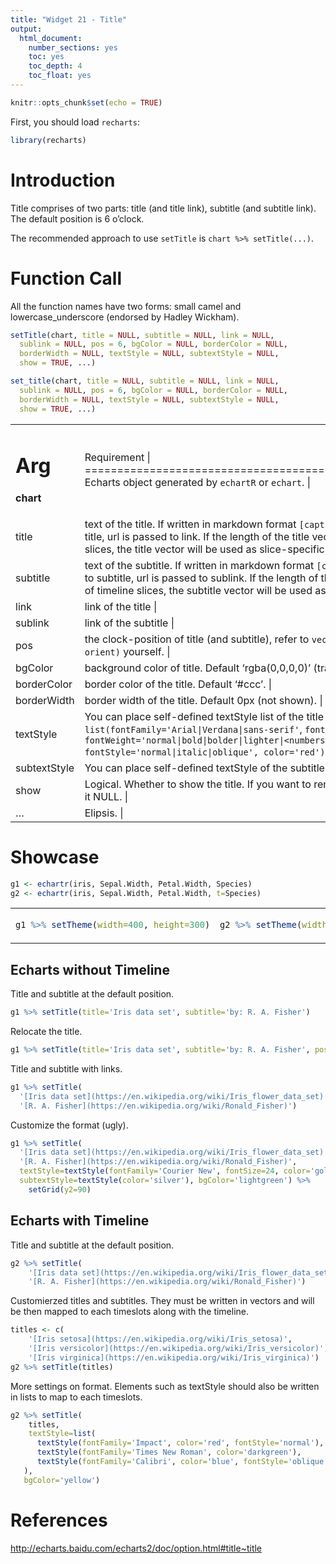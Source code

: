 ```yaml
---
title: "Widget 21 - Title"
output: 
  html_document: 
    number_sections: yes
    toc: yes
    toc_depth: 4
    toc_float: yes
---
```


```r
knitr::opts_chunk$set(echo = TRUE)
```

First, you should load `recharts`:
```r
library(recharts)
```

# Introduction

Title comprises of two parts: title (and title link), subtitle (and subtitle link). The default position is 6 o'clock.

The recommended approach to use `setTitle` is `chart %>% setTitle(...)`.

# Function Call

All the function names have two forms: small camel and lowercase_underscore (endorsed by Hadley Wickham). 

```r
setTitle(chart, title = NULL, subtitle = NULL, link = NULL,
  sublink = NULL, pos = 6, bgColor = NULL, borderColor = NULL,
  borderWidth = NULL, textStyle = NULL, subtextStyle = NULL,
  show = TRUE, ...)

set_title(chart, title = NULL, subtitle = NULL, link = NULL,
  sublink = NULL, pos = 6, bgColor = NULL, borderColor = NULL,
  borderWidth = NULL, textStyle = NULL, subtextStyle = NULL,
  show = TRUE, ...)
```

+-------------+----------------------------------------------------------------+
|   Arg       |  Requirement                                                |
+=============+================================================================+
| **chart**   | Echarts object generated by `echartR` or `echart`.  |
+-------------+----------------------------------------------------------------+
| title       | text of the title. If written in markdown format `[caption](url)`, then caption is passed to title, url is passed to link. If the length of the title vector equals to the length of timeline slices, the title vector will be used as slice-specific user-defined title. |
+-------------+----------------------------------------------------------------+
| subtitle    | text of the subtitle. If written in markdown format `[caption](url)`, then caption is passed to subtitle, url is passed to sublink. If the length of the subtitle vector equals to the length of timeline slices, the subtitle vector will be used as slice-specific user-defined title. |
+-------------+----------------------------------------------------------------+
| link        | link of the title |
+-------------+----------------------------------------------------------------+
| sublink     | link of the subtitle |
+-------------+----------------------------------------------------------------+
| pos         | the clock-position of title (and subtitle), refer to `vecPos`. Or define a vector `c(x, y, orient)` yourself. |
+-------------+----------------------------------------------------------------+
| bgColor     | background color of title. Default 'rgba(0,0,0,0)' (transparent) |
+-------------+----------------------------------------------------------------+
| borderColor | border color of the title. Default '#ccc'. |
+-------------+----------------------------------------------------------------+
| borderWidth | border width of the title. Default 0px (not shown). |
+-------------+----------------------------------------------------------------+
| textStyle   | You can place self-defined textStyle list of the title here. E.g., `list(fontFamily='Arial|Verdana|sans-serif'`, `fontSize=20,` `fontWeight='normal|bold|bolder|lighter|<numbers>',` `fontStyle='normal|italic|oblique', color='red')` |
+-------------+----------------------------------------------------------------+
| subtextStyle| You can place self-defined textStyle of the subtitle here. |
+-------------+----------------------------------------------------------------+
| show        | Logical. Whether to show the title. If you want to remove title from the echarts object, set it NULL. |
+-------------+----------------------------------------------------------------+
| ...         | Elipsis. |
+-------------+----------------------------------------------------------------+

# Showcase

```r
g1 <- echartr(iris, Sepal.Width, Petal.Width, Species)
g2 <- echartr(iris, Sepal.Width, Petal.Width, t=Species)
```

<table>
<tr><td>
```r
g1 %>% setTheme(width=400, height=300)
```
</td><td>
```r
g2 %>% setTheme(width=400, height=300)
```
</td></tr>
</table>

## Echarts without Timeline

Title and subtitle at the default position.
```r
g1 %>% setTitle(title='Iris data set', subtitle='by: R. A. Fisher')
```

Relocate the title.
```r
g1 %>% setTitle(title='Iris data set', subtitle='by: R. A. Fisher', pos=12)
```

Title and subtitle with links.
```r
g1 %>% setTitle(
  '[Iris data set](https://en.wikipedia.org/wiki/Iris_flower_data_set)',
  '[R. A. Fisher](https://en.wikipedia.org/wiki/Ronald_Fisher)')
```

Customize the format (ugly).
```r
g1 %>% setTitle(
  '[Iris data set](https://en.wikipedia.org/wiki/Iris_flower_data_set)',
  '[R. A. Fisher](https://en.wikipedia.org/wiki/Ronald_Fisher)',
  textStyle=textStyle(fontFamily='Courier New', fontSize=24, color='gold'),
  subtextStyle=textStyle(color='silver'), bgColor='lightgreen') %>%
    setGrid(y2=90)
```

## Echarts with Timeline

Title and subtitle at the default position.
```r
g2 %>% setTitle(
    '[Iris data set](https://en.wikipedia.org/wiki/Iris_flower_data_set)',
    '[R. A. Fisher](https://en.wikipedia.org/wiki/Ronald_Fisher)')
```

Customierzed titles and subtitles. They must be written in vectors and will be then mapped to each timeslots along with the timeline.
```r
titles <- c(
    '[Iris setosa](https://en.wikipedia.org/wiki/Iris_setosa)',
    '[Iris versicolor](https://en.wikipedia.org/wiki/Iris_versicolor)',
    '[Iris virginica](https://en.wikipedia.org/wiki/Iris_virginica)')
g2 %>% setTitle(titles)
```

More settings on format. Elements such as textStyle should also be written in lists to map to each timeslots.
```r
g2 %>% setTitle(
    titles,
    textStyle=list(
      textStyle(fontFamily='Impact', color='red', fontStyle='normal'),
      textStyle(fontFamily='Times New Roman', color='darkgreen'),
      textStyle(fontFamily='Calibri', color='blue', fontStyle='oblique')
   ),
   bgColor='yellow')
```

# References

<http://echarts.baidu.com/echarts2/doc/option.html#title~title>

